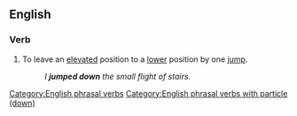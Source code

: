==English==

===Verb===
{{head|en|verb}}

# To leave an [[elevated]] position to a [[lower]] position by one [[jump]].
#: ''I '''jumped down''' the small flight of stairs.''

[[Category:English phrasal verbs]]
[[Category:English phrasal verbs with particle (down)]]